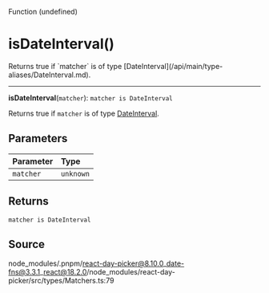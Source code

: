 <SectionTitle>Function (undefined)</SectionTitle>

# isDateInterval()

<Description>
Returns true if `matcher` is of type [DateInterval](/api/main/type-aliases/DateInterval.md).
</Description>

---

<a id="undefined" name="undefined"></a>

<SignatureMemberIdentifier>**isDateInterval**(`matcher`): `matcher is DateInterval`</SignatureMemberIdentifier>

Returns true if `matcher` is of type [DateInterval](/api/main/type-aliases/DateInterval.md).

## Parameters

| Parameter | Type |
| :------ | :------ |
| `matcher` | `unknown` |

## Returns

`matcher is DateInterval`

## Source

node\_modules/.pnpm/react-day-picker@8.10.0\_date-fns@3.3.1\_react@18.2.0/node\_modules/react-day-picker/src/types/Matchers.ts:79
